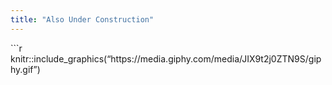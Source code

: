 ```yaml
---
title: "Also Under Construction"
---
```

  
```r
knitr::include_graphics("https://media.giphy.com/media/JIX9t2j0ZTN9S/giphy.gif")